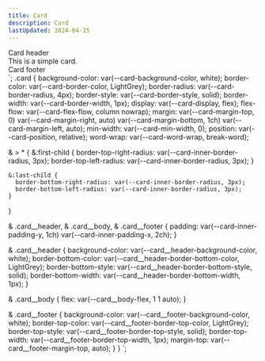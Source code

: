 ```yaml
---
title: Card
description: Card
lastUpdated: 2024-04-15
---
```



  <div class="card__header">Card header</div>
  <div class="card__body">This is a simple card.</div>
  <div class="card__footer">Card footer</div>
</div>`;
.card {
  background-color: var(--card-background-color, white);
  border-color: var(--card-border-color, LightGrey);
  border-radius: var(--card-border-radius, 4px);
  border-style: var(--card-border-style, solid);
  border-width: var(--card-border-width, 1px);
  display: var(--card-display, flex);
  flex-flow: var(--card-flex-flow, column nowrap);
  margin: var(--card-margin-top, 0) var(--card-margin-right, auto)
    var(--card-margin-bottom, 1ch) var(--card-margin-left, auto);
  min-width: var(--card-min-width, 0);
  position: var(--card-position, relative);
  word-wrap: var(--card-word-wrap, break-word);

  & > * {
    &:first-child {
      border-top-right-radius: var(--card-inner-border-radius, 3px);
      border-top-left-radius: var(--card-inner-border-radius, 3px);
    }

    &:last-child {
      border-bottom-right-radius: var(--card-inner-border-radius, 3px);
      border-bottom-left-radius: var(--card-inner-border-radius, 3px);
    }
  }

  & .card__header,
  & .card__body,
  & .card__footer {
    padding: var(--card-inner-padding-y, 1ch) var(--card-inner-padding-x, 2ch);
  }

  & .card__header {
    background-color: var(--card__header-background-color, white);
    border-bottom-color: var(--card__header-border-bottom-color, LightGrey);
    border-bottom-style: var(--card__header-border-bottom-style, solid);
    border-bottom-width: var(--card__header-border-bottom-width, 1px);
  }

  & .card__body {
    flex: var(--card__body-flex, 1 1 auto);
  }

  & .card__footer {
    background-color: var(--card__footer-background-color, white);
    border-top-color: var(--card__footer-border-top-color, LightGrey);
    border-top-style: var(--card__footer-border-top-style, solid);
    border-top-width: var(--card__footer-border-top-width, 1px);
    margin-top: var(--card__footer-margin-top, auto);
  }
}
`;

<CWFCode code={example1} style={example1Style} />
